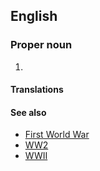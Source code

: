 ==English==
{{wikipedia}}

===Proper noun===
{{en-proper noun|head=[[world war|World War]] [[two|Two]]}}

# {{alternative spelling of|World War II|lang=en}}

====Translations====
{{trans-see|World War II}}

====See also====
* [[First World War]]
* [[WW2]]
* [[WWII]]